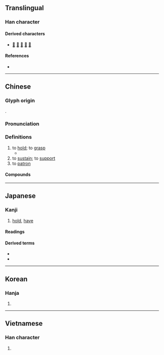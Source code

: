 {{character info}}
==Translingual==
{{stroke order|strokes=9}}

===Han character===
{{Han char|rn=64|rad=手|as=06|sn=9|four=54041|canj=QGDI|ids=⿰扌寺}}

====Derived characters====
* [[𣖖]] [[𥻣]] [[𨃌]] [[𨨲]] [[𩹭]]

====References====
* {{Han ref|kx=0429.050|dkj=12019|dj=0778.020|hdz=31866.020|uh=6301|ud=25345|bh=ABF9|bd=44025}}

----

==Chinese==
{{zh-forms|alt=寺}}

===Glyph origin===
{{Han etym}}
{{Han compound|手|寺|c1=s|c2=p|ls=psc}}.

===Pronunciation===
{{zh-pron
|m=chí
|c=ci4
|h=pfs=
|md=tì
|mn=tî/chhî
|mn-t=ti5
|w=
|mc=y
|oc=y
|cat=v
}}

===Definitions===
{{zh-hanzi}}

# to [[hold]]; to [[grasp]]
#* {{zh-x|婦人 當{dàng} 頂 為{wéi} 高髻，以 金 銀 真珠 為{wéi} 飾，著[着]{zhuó} 青 婆羅 裙，又 披 羅緞，行 必 持 扇。|Married women wear high topknot decorated with jewellery of gold, silver and pearl, blue-green skirts of ''polo'' satin, as well as grosgrain drapes. They always '''hold''' fans when walking.|CL|ref={{RQ:Manshu|10|The country of Biāo (驃國)|2}}}}
# to [[sustain]]; to [[support]]
# to [[patron]]

====Compounds====
{{zh-der|主持|主持人|交持|人持各見|以一持萬|住持|作持戒|保持|修持|倒持干戈|倒持泰阿|僵持|僵持不下|凌持|力持|加持|劫持|匡持|各持己見|啜持|四個堅持|土壤保持|堅持|堅持不懈|堅持到底|太阿倒持|奉持|如持左券|扶危持顛|扶急持傾|扶持|扶顛持危|把持|把持不住|把持不定|把素持齋|抱持|持久|持久之計|持久戰|持之以恆|持之有故|持人長短|持兩端|持刀動杖|持刀弄棒|持勝|持危扶顛|持家|持左券|持平|持平之論|持循|持戒|持戟|持旺|持更|持服|持橐簪筆|持正|持正不撓|持正不阿|持法|持滿|持滿戒盈|持牢|持球|持用|持疑不決|持盈|持盈保泰|持盈守成|持盈守虛|持祿|持祿保位|持祿取容|持祿固寵|持祿養交|持祿養身|持筆|持節|持籌握算|持續|持螯|持蠡測海|持行|持衡|持衡擁璇|持論|持謝|持身|持重|持阻|持養|持齋|持齋受戒|持齋把素|振裘持領|挾持|控持|撐持|撐持門戶|操持|擐甲持戈|攜持|支持|料持|曠日持久|止持戒|水土保持|泰阿倒持|爭持|爭持不下|獨力難持|獨持異議|畢卓持螯|相持|相持不下|矜持|禁持|秉持|維持|老成持重|脅持|自持|行持|護持|遇物持平|鋪持|減持|增持}}

----

==Japanese==

===Kanji===
{{ja-kanji|grade=3|rs=手06}}

# [[hold]], [[have]]

====Readings====
{{ja-readings
|goon=じ<ぢ
|kanon=ち
|kun=も-つ
}}

====Derived terms====
* {{ja-r|持つ|もつ}}
* {{ja-r|持ち|もち}}

----

==Korean==

===Hanja===
{{ko-hanja|hangeul=지}}

# {{rfdef|ko|sort=手06}}

----

==Vietnamese==

===Han character===
{{vi-readings|reading=trì, chày, chiì, ghiì, giầy, trầy, chì, ghì, nghỉ, trờ|rs=手06}}

# {{rfdef|vi|sort=手06}}